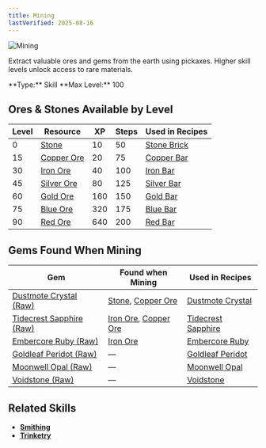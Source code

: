 ```yaml
---
title: Mining
lastVerified: 2025-08-16
---
```


<div className="flex items-start gap-6 mb-8">
  <div className="flex-shrink-0">
    <img src="/assets/icons/mining.png" alt="Mining" className="w-24 h-24 border rounded-lg" />
  </div>
  <div className="flex-1">
    <div className="space-y-2">
      <p className="text-lg text-muted-foreground">Extract valuable ores and gems from the earth using pickaxes. Higher skill levels unlock access to rare materials.</p>
      <div className="flex flex-wrap gap-4 text-sm">
        <span className="px-2 py-1 bg-green-100 dark:bg-green-900 rounded-md">
          **Type:** Skill
        </span>
        <span className="px-2 py-1 bg-purple-100 dark:bg-purple-900 rounded-md">
          **Max Level:** 100
        </span>
      </div>
    </div>
  </div>
</div>

## Ores & Stones Available by Level

| Level | Resource                                                           | XP  | Steps | Used in Recipes |
| ----- | ------------------------------------------------------------------ | --- | ----- | --------------- |
| 0     | [Stone](/docs/resources/individual/stone)                         | 10  | 50    | [Stone Brick](/docs/resources/individual/stone_brick) |
| 15    | [Copper Ore](/docs/resources/individual/copper_ore)               | 20  | 75    | [Copper Bar](/docs/resources/individual/copper_bar) |
| 30    | [Iron Ore](/docs/resources/individual/iron_ore)                   | 40  | 100   | [Iron Bar](/docs/resources/individual/iron_bar) |
| 45    | [Silver Ore](/docs/resources/individual/silver_ore)               | 80  | 125   | [Silver Bar](/docs/resources/individual/silver_bar) |
| 60    | [Gold Ore](/docs/resources/individual/gold_ore)                   | 160 | 150   | [Gold Bar](/docs/resources/individual/gold_bar) |
| 75    | [Blue Ore](/docs/resources/individual/blue_ore)                   | 320 | 175   | [Blue Bar](/docs/resources/individual/blue_bar) |
| 90    | [Red Ore](/docs/resources/individual/red_ore)                     | 640 | 200   | [Red Bar](/docs/resources/individual/red_bar) |

## Gems Found When Mining

| Gem                                                                           | Found when Mining                                                                                    | Used in Recipes                                                     |
| ----------------------------------------------------------------------------- | ---------------------------------------------------------------------------------------------------- | ------------------------------------------------------------------- |
| [Dustmote Crystal (Raw)](/docs/resources/individual/dustmote_crystal_raw)     | [Stone](/docs/resources/individual/stone), [Copper Ore](/docs/resources/individual/copper_ore)       | [Dustmote Crystal](/docs/resources/individual/dustmote_crystal)     |
| [Tidecrest Sapphire (Raw)](/docs/resources/individual/tidecrest_sapphire_raw) | [Iron Ore](/docs/resources/individual/iron_ore), [Copper Ore](/docs/resources/individual/copper_ore) | [Tidecrest Sapphire](/docs/resources/individual/tidecrest_sapphire) |
| [Embercore Ruby (Raw)](/docs/resources/individual/embercore_ruby_raw)         | [Iron Ore](/docs/resources/individual/iron_ore)                                                      | [Embercore Ruby](/docs/resources/individual/embercore_ruby)         |
| [Goldleaf Peridot (Raw)](/docs/resources/individual/goldleaf_peridot_raw)     | —                                                                                                    | [Goldleaf Peridot](/docs/resources/individual/goldleaf_peridot)     |
| [Moonwell Opal (Raw)](/docs/resources/individual/moonwell_opal_raw)           | —                                                                                                    | [Moonwell Opal](/docs/resources/individual/moonwell_opal)           |
| [Voidstone (Raw)](/docs/resources/individual/voidstone_raw)                   | —                                                                                                    | [Voidstone](/docs/resources/individual/voidstone)                   |

## Related Skills

- **[Smithing](/docs/skills/individual/smithing)**
- **[Trinketry](/docs/skills/individual/trinketry)**
